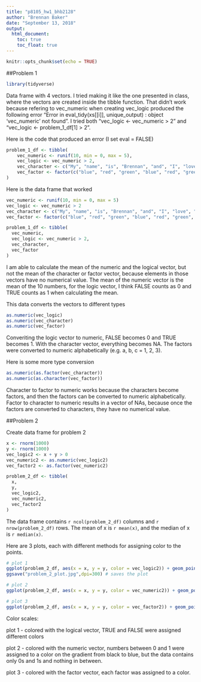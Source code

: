```yaml
---
title: "p8105_hw1_bhb2128"
author: "Brennan Baker"
date: "September 13, 2018"
output:
  html_document:
    toc: true
    toc_float: true
---
```


```r
knitr::opts_chunk$set(echo = TRUE)
```

##Problem 1

```r
library(tidyverse)
```

Data frame with 4 vectors. I tried making it like the one presented in class, where the vectors are created inside the tibble function. That didn't work because refering to vec_numeric when creating vec_logic produced the following error 
"Error in eval_tidy(xs[[i]], unique_output) : 
  object 'vec_numeric' not found". 
I tried both "vec_logic <- vec_numeric > 2" and "vec_logic <- problem_1_df[1] > 2". 

Here is the code that produced an error (I set eval = FALSE)
```r
problem_1_df <- tibble(
    vec_numeric <- runif(10, min = 0, max = 5),
    vec_logic <- vec_numeric > 2,
    vec_character <- c("My", "name", "is", "Brennan", "and", "I", "love", "data", "science", "yay"),
    vec_factor <- factor(c("blue", "red", "green", "blue", "red", "green", "blue", "red", "green", "blue" ))
)
```

Here is the data frame that worked
```r

vec_numeric <- runif(10, min = 0, max = 5)
vec_logic <- vec_numeric > 2
vec_character <- c("My", "name", "is", "Brennan", "and", "I", "love", "data", "science", "yay")
vec_factor <- factor(c("blue", "red", "green", "blue", "red", "green", "blue", "red", "green", "blue" ))

problem_1_df <- tibble(
  vec_numeric,
  vec_logic <- vec_numeric > 2,
  vec_character,
  vec_factor
)

```

I am able to calculate the mean of the numeric and the logical vector, but not the mean of the character or factor vector, because elements in those vectors have no numerical value. The mean of the numeric vector is the mean of the 10 numbers, for the logic vector, I think FALSE counts as 0 and TRUE counts as 1 when calculating the mean. 



This data converts the vectors to different types
```r
as.numeric(vec_logic)
as.numeric(vec_character)
as.numeric(vec_factor)
```
Converiting the logic vector to numeric, FALSE becomes 0 and TRUE becomes 1. With the character vector, everything becomes NA. The factors were converted to numeric alphabetically (e.g. a, b, c = 1, 2, 3).

Here is some more type conversion
```r
as.numeric(as.factor(vec_character))
as.numeric(as.character(vec_factor))

```

Character to factor to numeric works because the characters become factors, and then the factors can be converted to numeric alphabetically. Factor to character to numeric results in a vector of NAs, because once the factors are converted to characters, they have no numerical value.

##Problem 2

Create data frame for problem 2
```r
x <- rnorm(1000)
y <- rnorm(1000)
vec_logic2 <- x + y > 0
vec_numeric2 <- as.numeric(vec_logic2)
vec_factor2 <- as.factor(vec_numeric2)

problem_2_df <- tibble(
  x,
  y,
  vec_logic2,
  vec_numeric2,
  vec_factor2
)
```

The data frame contains `r ncol(problem_2_df)` columns and `r nrow(problem_2_df)` rows. The mean of x is `r mean(x)`, and the median of x is `r median(x)`.

Here are 3 plots, each with different methods for assigning color to the points.

```r
# plot 1
ggplot(problem_2_df, aes(x = x, y = y, color = vec_logic2)) + geom_point()
ggsave("problem_2_plot.jpg",dpi=300) # saves the plot

# plot 2
ggplot(problem_2_df, aes(x = x, y = y, color = vec_numeric2)) + geom_point()

# plot 3
ggplot(problem_2_df, aes(x = x, y = y, color = vec_factor2)) + geom_point()
```

Color scales:

plot 1 - colored with the logical vector, TRUE and FALSE were assigned different colors

plot 2 - colored with the numeric vector, numbers between 0 and 1 were assigned to a color on the gradient from black to blue, but the data contains only 0s and 1s and nothing in between.

plot 3 - colored with the factor vector, each factor was assigned to a color.
